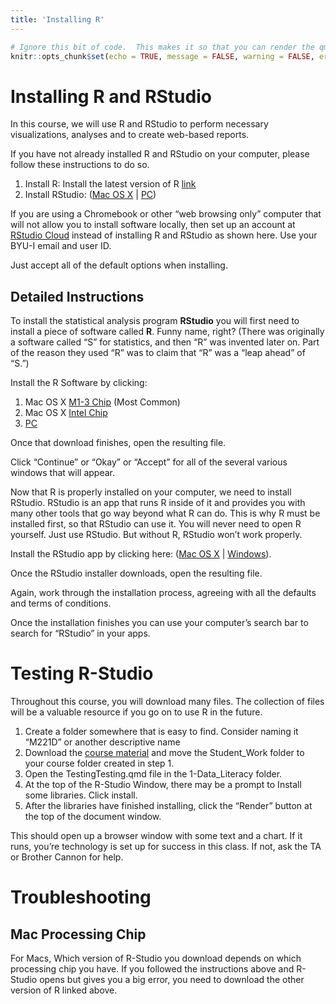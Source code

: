 ```yaml
---
title: 'Installing R'
---
```

```r
# Ignore this bit of code.  This makes it so that you can render the qmd file even when there are errors in your code.
knitr::opts_chunk$set(echo = TRUE, message = FALSE, warning = FALSE, error = TRUE)
```


# Installing R and RStudio

In this course, we will use R and RStudio to perform necessary visualizations, analyses and to create web-based reports. 

If you have not already installed R and RStudio on your computer, please follow these instructions to do so.

  1. Install R: Install the latest version of R [link](https://cran.r-project.org/)
  2. Install RStudio:	([Mac OS X](https://download1.rstudio.org/desktop/macos/RStudio-1.4.1106.dmg) | [PC](https://download1.rstudio.org/desktop/windows/RStudio-1.4.1106.exe))

If you are using a Chromebook or other “web browsing only” computer that will not allow you to install software locally, then set up an account at [RStudio Cloud](https://rstudio.cloud/) instead of installing R and RStudio as shown here.  Use your BYU-I email and user ID.  

Just accept all of the default options when installing.

## Detailed Instructions

To install the statistical analysis program **RStudio** you will first need to install a piece of software called **R**. Funny name, right? (There was originally a software called “S” for statistics, and then “R” was invented later on. Part of the reason they used “R” was to claim that “R” was a “leap ahead” of “S.”)

Install the R Software by clicking:

  1. Mac OS X [M1-3 Chip](https://cran.r-project.org/bin/macosx/R-4.0.5.pkg) (Most Common)
  2. Mac OS X [Intel Chip](https://cran.r-project.org/bin/macosx/big-sur-x86_64/base/R-4.4.1-x86_64.pkg)
  3. [PC](https://cran.r-project.org/bin/windows/base/release.html)

Once that download finishes, open the resulting file.

Click “Continue” or “Okay” or “Accept” for all of the several various windows that will appear.

Now that R is properly installed on your computer, we need to install RStudio. RStudio is an app that runs R inside of it and provides you with many other tools that go way beyond what R can do. This is why R must be installed first, so that RStudio can use it. You will never need to open R yourself. Just use RStudio. But without R, RStudio won’t work properly.

Install the RStudio app by clicking here:	([Mac OS X](https://download1.rstudio.org/desktop/macos/RStudio-1.4.1106.dmg) | [Windows](https://download1.rstudio.org/electron/windows/RStudio-2024.04.2-764.exe)).


Once the RStudio installer downloads, open the resulting file.

Again, work through the installation process, agreeing with all the defaults and terms of conditions.

Once the installation finishes you can use your computer’s search bar to search for “RStudio” in your apps.

# Testing R-Studio

Throughout this course, you will download many files. The collection of files will be a valuable resource if you go on to use R in the future.

  1. Create a folder somewhere that is easy to find. Consider naming it "M221D" or another descriptive name
  2. Download the [course material](https://raw.github.com/byuistats/Math221D_Course/main/Student_Work_zip.zip) and move the Student_Work folder to your course folder created in step 1.
  3. Open the TestingTesting.qmd file in the 1-Data_Literacy folder. 
  4. At the top of the R-Studio Window, there may be a prompt to Install some libraries.  Click install.
  5. After the libraries have finished installing, click the "Render" button at the top of the document window.  

This should open up a browser window with some text and a chart. If it runs, you're technology is set up for success in this class. If not, ask the TA or Brother Cannon for help.

# Troubleshooting 

## Mac Processing Chip

For Macs, Which version of R-Studio you download depends on which processing chip you have.  If you followed the instructions above and R-Studio opens but gives you a big error, you need to download the other version of R linked above.
